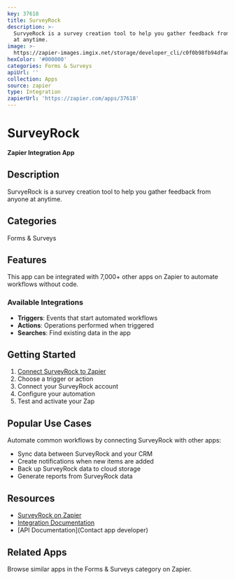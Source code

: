 ```yaml
---
key: 37618
title: SurveyRock
description: >-
  SurvyeRock is a survey creation tool to help you gather feedback from anyone
  at anytime.
image: >-
  https://zapier-images.imgix.net/storage/developer_cli/c0f0b98fb94dfad82430194b8f449b04.png?auto=format%2Ccompress&ixlib=python-3.0.0&q=50
hexColor: '#000000'
categories: Forms & Surveys
apiUrl: ''
collection: Apps
source: zapier
type: Integration
zapierUrl: 'https://zapier.com/apps/37618'
---
```

# SurveyRock

**Zapier Integration App**

## Description

SurvyeRock is a survey creation tool to help you gather feedback from anyone at anytime.

## Categories

Forms & Surveys

## Features

This app can be integrated with 7,000+ other apps on Zapier to automate workflows without code.

### Available Integrations

- **Triggers**: Events that start automated workflows
- **Actions**: Operations performed when triggered
- **Searches**: Find existing data in the app

## Getting Started

1. [Connect SurveyRock to Zapier](https://zapier.com/apps/37618)
2. Choose a trigger or action
3. Connect your SurveyRock account
4. Configure your automation
5. Test and activate your Zap

## Popular Use Cases

Automate common workflows by connecting SurveyRock with other apps:

- Sync data between SurveyRock and your CRM
- Create notifications when new items are added
- Back up SurveyRock data to cloud storage
- Generate reports from SurveyRock data

## Resources

- [SurveyRock on Zapier](https://zapier.com/apps/37618)
- [Integration Documentation](https://zapier.com/apps/37618/integrations)
- [API Documentation](Contact app developer)

## Related Apps

Browse similar apps in the Forms & Surveys category on Zapier.
